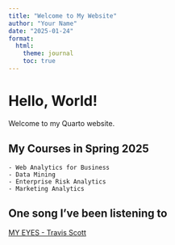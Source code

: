 ```yaml
---
title: "Welcome to My Website"
author: "Your Name"
date: "2025-01-24"
format:
  html:
    theme: journal
    toc: true
---
```

# Hello, World!  
Welcome to my Quarto website.  

## My Courses in Spring 2025
    - Web Analytics for Business
    - Data Mining
    - Enterprise Risk Analytics
    - Marketing Analytics

## One song I've been listening to
[MY EYES - Travis Scott](https://www.youtube.com/watch?v=pildU9lK6vM&ab_channel=TravisScottVEVO)
